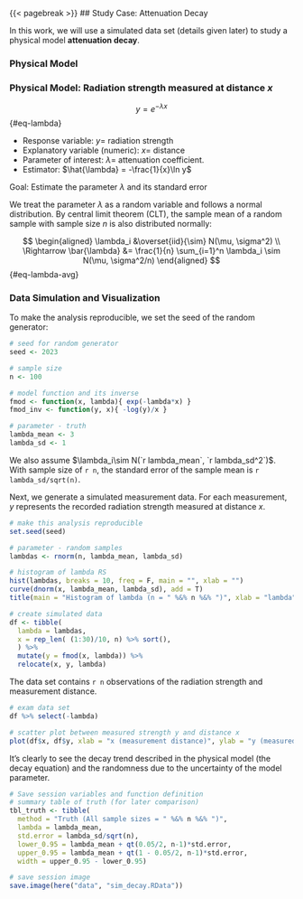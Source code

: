 {{< pagebreak >}}
## Study Case: Attenuation Decay

In this work, we will use a simulated data set (details given later) to study a physical model **attenuation decay**.

### Physical Model
::: {.callout-note icon=false}
### Physical Model: Radiation strength measured at distance $x$

$$y = e^{-\lambda x}$${#eq-lambda} 

- Response variable: $y=$ radiation strength
- Explanatory variable (numeric): $x=$ distance
- Parameter of interest: $\lambda =$ attenuation coefficient.
- Estimator: $\hat{\lambda} = -\frac{1}{x}\ln y$

Goal: Estimate the parameter $\lambda$ and its standard error
:::

We treat the parameter $\lambda$ as a random variable and follows a normal distribution. By central limit theorem (CLT), the sample mean of a random sample with sample size $n$ is also distributed normally:

$$
\begin{aligned}
\lambda_i &\overset{iid}{\sim} N(\mu, \sigma^2) \\
\Rightarrow
\bar{\lambda} &= \frac{1}{n} \sum_{i=1}^n \lambda_i \sim N(\mu, \sigma^2/n)
\end{aligned}
$${#eq-lambda-avg} 

### Data Simulation and Visualization

To make the analysis reproducible, we set the seed of the random generator:

```r
# seed for random generator
seed <- 2023

# sample size
n <- 100

# model function and its inverse
fmod <- function(x, lambda){ exp(-lambda*x) }
fmod_inv <- function(y, x){ -log(y)/x }

# parameter - truth
lambda_mean <- 3
lambda_sd <- 1
```

We also assume $\lambda_i\sim N(`r lambda_mean`, `r lambda_sd^2`)$. With sample size of `r n`, the standard error of the sample mean is `r lambda_sd/sqrt(n)`.

Next, we generate a simulated measurement data. For each measurement, $y$ represents the recorded radiation strength measured at distance $x$.

```r
# make this analysis reproducible
set.seed(seed)

# parameter - random samples
lambdas <- rnorm(n, lambda_mean, lambda_sd)

# histogram of lambda RS
hist(lambdas, breaks = 10, freq = F, main = "", xlab = "")
curve(dnorm(x, lambda_mean, lambda_sd), add = T)
title(main = "Histogram of lambda (n = " %&% n %&% ")", xlab = "lambda")

# create simulated data
df <- tibble(
  lambda = lambdas,
  x = rep_len( (1:30)/10, n) %>% sort(),
  ) %>%
  mutate(y = fmod(x, lambda)) %>%
  relocate(x, y, lambda)
```

The data set contains `r n` observations of the radiation strength and measurement distance.

```r
# exam data set
df %>% select(-lambda)

# scatter plot between measured strength y and distance x
plot(df$x, df$y, xlab = "x (measurement distance)", ylab = "y (measured radiation strength)")
```

It's clearly to see the decay trend described in the physical model (the decay equation) and the randomness due to the uncertainty of the model parameter.

```r
# Save session variables and function definition
# summary table of truth (for later comparison)
tbl_truth <- tibble(
  method = "Truth (All sample sizes = " %&% n %&% ")", 
  lambda = lambda_mean, 
  std.error = lambda_sd/sqrt(n),
  lower_0.95 = lambda_mean + qt(0.05/2, n-1)*std.error,
  upper_0.95 = lambda_mean + qt(1 - 0.05/2, n-1)*std.error,
  width = upper_0.95 - lower_0.95)

# save session image
save.image(here("data", "sim_decay.RData"))
```

